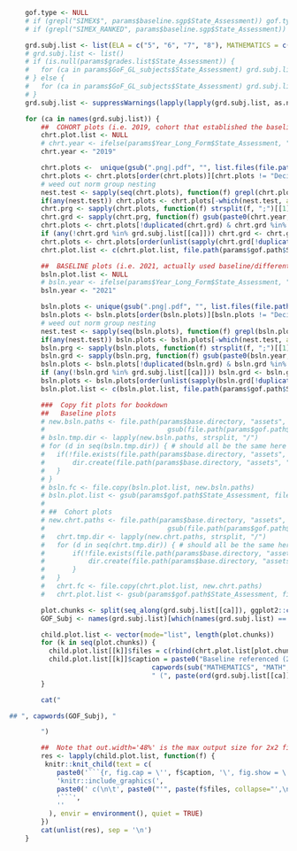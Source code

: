 
```r
	gof.type <- NULL
	# if (grepl("SIMEX$", params$baseline.sgp$State_Assessment)) gof.type <- paste0(gof.type, ".SIMEX")
	# if (grepl("SIMEX_RANKED", params$baseline.sgp$State_Assessment)) gof.type <- paste0(gof.type, ".RANKED_SIMEX")

	grd.subj.list <- list(ELA = c("5", "6", "7", "8"), MATHEMATICS = c("5", "6", "7", "8"))
	# grd.subj.list <- list()
	# if (is.null(params$grades.list$State_Assessment)) {
	# 	for (ca in params$GoF_GL_subjects$State_Assessment) grd.subj.list[[ca]] <- params$sgp.grades$State_Assessment
	# } else {
	# 	for (ca in params$GoF_GL_subjects$State_Assessment) grd.subj.list[[ca]] <- params$grades.list$State_Assessment[[ca]] %w/o% "EOCT"
	# }
	grd.subj.list <- suppressWarnings(lapply(lapply(grd.subj.list, as.numeric), sort))  #  make numeric for re-order when grades >= 10 present

	for (ca in names(grd.subj.list)) {
		##  COHORT plots (i.e. 2019, cohort that established the baseline)
		chrt.plot.list <- NULL
		# chrt.year <- ifelse(params$Year_Long_Form$State_Assessment, "2018_2019", "2019")
		chrt.year <- "2019"

		chrt.plots <-  unique(gsub(".png|.pdf", "", list.files(file.path(params$gof.path$State_Assessment, paste0(ca, ".", chrt.year, ".", "BASELINE", gof.type)))))
		chrt.plots <- chrt.plots[order(chrt.plots)][chrt.plots != "Decile_Tables"]
		# weed out norm group nesting
		nest.test <- sapply(seq(chrt.plots), function(f) grepl(chrt.plots[f], chrt.plots[-f]))
		if(any(nest.test)) chrt.plots <- chrt.plots[-which(nest.test, arr.ind = TRUE)[,2]]
		chrt.prg <- sapply(chrt.plots, function(f) strsplit(f, ";")[[1]])
		chrt.grd <- sapply(chrt.prg, function(f) gsub(paste0(chrt.year, "_", sub("MATHEMATICS", "MATH", ca), "_"), "", f[1]))
		chrt.plots <- chrt.plots[!duplicated(chrt.grd) & chrt.grd %in% grd.subj.list[[ca]]]
		if (any(!chrt.grd %in% grd.subj.list[[ca]])) chrt.grd <- chrt.grd[chrt.grd %in% grd.subj.list[[ca]]]
		chrt.plots <- chrt.plots[order(unlist(sapply(chrt.grd[!duplicated(chrt.grd)], as.numeric)))] # re-order for grades >= 10
		chrt.plot.list <- c(chrt.plot.list, file.path(params$gof.path$State_Assessment, paste0(ca, ".", chrt.year, ".", "BASELINE", gof.type), paste0(chrt.plots[!is.na(chrt.plots)], ".png")))

		##  BASELINE plots (i.e. 2021, actually used baseline/different cohort than used to create baseline)
		bsln.plot.list <- NULL
		# bsln.year <- ifelse(params$Year_Long_Form$State_Assessment, "2020_2021", "2021")
		bsln.year <- "2021"

		bsln.plots <- unique(gsub(".png|.pdf", "", list.files(file.path(params$gof.path$State_Assessment, paste0(ca, ".", bsln.year, ".", "BASELINE", gof.type)))))
		bsln.plots <- bsln.plots[order(bsln.plots)][bsln.plots != "Decile_Tables"]
		# weed out norm group nesting
		nest.test <- sapply(seq(bsln.plots), function(f) grepl(bsln.plots[f], bsln.plots[-f]))
		if(any(nest.test)) bsln.plots <- bsln.plots[-which(nest.test, arr.ind = TRUE)[,2]]
		bsln.prg <- sapply(bsln.plots, function(f) strsplit(f, ";")[[1]])
		bsln.grd <- sapply(bsln.prg, function(f) gsub(paste0(bsln.year, "_", sub("MATHEMATICS", "MATH", ca), "_"), "", f[1]))
		bsln.plots <- bsln.plots[!duplicated(bsln.grd) & bsln.grd %in% grd.subj.list[[ca]]]  #  additional removal of dups needed for Utah
		if (any(!bsln.grd %in% grd.subj.list[[ca]])) bsln.grd <- bsln.grd[bsln.grd %in% grd.subj.list[[ca]]]
		bsln.plots <- bsln.plots[order(unlist(sapply(bsln.grd[!duplicated(bsln.grd)], as.numeric)))] # re-order for grades >= 10
		bsln.plot.list <- c(bsln.plot.list, file.path(params$gof.path$State_Assessment, paste0(ca, ".", bsln.year, ".", "BASELINE", gof.type), paste0(bsln.plots[!is.na(bsln.plots)], ".png")))

		###  Copy fit plots for bookdown
		##   Baseline plots
		# new.bsln.paths <- file.path(params$base.directory, "assets", "Goodness_of_Fit",
		# 	                            gsub(file.path(params$gof.path$State_Assessment, ""), "", bsln.plot.list, fixed=TRUE))
		# bsln.tmp.dir <- lapply(new.bsln.paths, strsplit, "/")
		# for (d in seq(bsln.tmp.dir)) { # should all be the same here (same content area) and only once
		# 	if(!file.exists(file.path(params$base.directory, "assets", "Goodness_of_Fit", tail(bsln.tmp.dir[[d]][[1]], 2)[1]))) {
		# 		dir.create(file.path(params$base.directory, "assets", "Goodness_of_Fit", tail(bsln.tmp.dir[[d]][[1]], 2)[1]), recursive=TRUE)
		# 	}
		# }
		# bsln.fc <- file.copy(bsln.plot.list, new.bsln.paths)
		# bsln.plot.list <- gsub(params$gof.path$State_Assessment, file.path(params$base.directory, "assets", "Goodness_of_Fit"), bsln.plot.list, fixed=TRUE)
		#
		# ##  Cohort plots
		# new.chrt.paths <- file.path(params$base.directory, "assets", "Goodness_of_Fit",
		# 	                            gsub(file.path(params$gof.path$State_Assessment, ""), "", chrt.plot.list, fixed=TRUE))
		# 	chrt.tmp.dir <- lapply(new.chrt.paths, strsplit, "/")
		# 	for (d in seq(chrt.tmp.dir)) { # should all be the same here (same content area) and only once
		# 		if(!file.exists(file.path(params$base.directory, "assets", "Goodness_of_Fit", tail(chrt.tmp.dir[[d]][[1]], 2)[1]))) {
		# 			dir.create(file.path(params$base.directory, "assets", "Goodness_of_Fit", tail(chrt.tmp.dir[[d]][[1]], 2)[1]), recursive=TRUE)
		# 		}
		# 	}
		# 	chrt.fc <- file.copy(chrt.plot.list, new.chrt.paths)
		# 	chrt.plot.list <- gsub(params$gof.path$State_Assessment, file.path(params$base.directory, "assets", "Goodness_of_Fit"), chrt.plot.list, fixed=TRUE)

		plot.chunks <- split(seq_along(grd.subj.list[[ca]]), ggplot2::cut_interval(seq_along(grd.subj.list[[ca]]), length=2))
		GOF_Subj <- names(grd.subj.list)[which(names(grd.subj.list) == ca)]

		child.plot.list <- vector(mode="list", length(plot.chunks))
		for (k in seq(plot.chunks)) {
		  child.plot.list[[k]]$files = c(rbind(chrt.plot.list[plot.chunks[[k]]], bsln.plot.list[plot.chunks[[k]]]))
		  child.plot.list[[k]]$caption = paste0("Baseline referenced (2019 left, 2021 right) fit plots for ",
									capwords(sub("MATHEMATICS", "MATH", GOF_Subj)),
									" (", paste(ord(grd.subj.list[[ca]][plot.chunks[[k]]]), collapse = " and "), " grades)")
		}

		cat("

## ", capwords(GOF_Subj), "

		")

		##  Note that out.width='48%' is the max output size for 2x2 fit plots currently in pagedown
		res <- lapply(child.plot.list, function(f) {
		 knitr::knit_child(text = c(
		    paste0('```{r, fig.cap = \'', f$caption, '\', fig.show = \'hold\', out.width=\'48%\', out.extra=\'data-prefix=\"Figure\"\', results=\'asis\', echo=FALSE}'),
		    'knitr::include_graphics(',
		    paste0(' c(\n\t', paste0("'", paste(f$files, collapse="',\n\t'"), "'"), '), error = FALSE)'),
		    '```',
		    ''
		  ), envir = environment(), quiet = TRUE)
		})
		cat(unlist(res), sep = '\n')
	}
```
